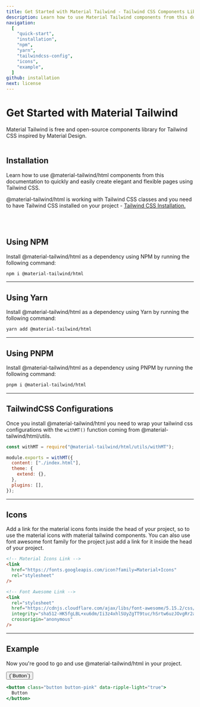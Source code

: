 ```yaml
---
title: Get Started with Material Tailwind - Tailwind CSS Components Library
description: Learn how to use Material Tailwind components from this documentation to quickly and easily create elegant and flexible pages using Tailwind CSS.
navigation:
  [
    "quick-start",
    "installation",
    "npm",
    "yarn",
    "tailwindcss-config",
    "icons",
    "example",
  ]
github: installation
next: license
---
```


# Get Started with Material Tailwind

<span id="quick-start" className="scroll-mt-48" />
Material Tailwind is free and open-source components library for Tailwind CSS inspired
by Material Design.

<br />
<br />

## Installation

<span id="installation" className="scroll-mt-48" />

Learn how to use @material-tailwind/html components from this documentation to quickly and easily create elegant and flexible pages using Tailwind CSS.

@material-tailwind/html is working with Tailwind CSS classes and you need to have Tailwind CSS installed on your project - <a href="https://tailwindcss.com/docs/installation/framework-guides?ref=material-tailwind" target="_blank" className="font-medium hover:text-pink-500 transition-colors">Tailwind CSS Installation.</a>

<br />
<br />

## Using NPM

Install @material-tailwind/html as a dependency using NPM by running the following command:

<span id="npm" className="scroll-mt-48" />

```bash
npm i @material-tailwind/html
```

---

## Using Yarn

Install @material-tailwind/html as a dependency using Yarn by running the following command:

<span id="yarn" className="scroll-mt-48" />

```bash
yarn add @material-tailwind/html
```

---

## Using PNPM

Install @material-tailwind/html as a dependency using PNPM by running the following command:

<span id="pnpm" className="scroll-mt-48" />

```bash
pnpm i @material-tailwind/html
```

---

## TailwindCSS Configurations

<span id="tailwindcss-config" className="scroll-mt-48" />

Once you install @material-tailwind/html you need to wrap your tailwind css configurations with the <Code html>withMT()</Code> function coming from @material-tailwind/html/utils.

```js {1, 3, 9}
const withMT = require("@material-tailwind/html/utils/withMT");

module.exports = withMT({
  content: ["./index.html"],
  theme: {
    extend: {},
  },
  plugins: [],
});
```

---

## Icons

<span id="icons" className="scroll-mt-48" />

Add a link for the material icons fonts inside the head of your project, so to use the material icons with material tailwind components. You can also use font awesome font family for the project just add a link for it inside the head of your project.

```html showLineNumbers
<!-- Material Icons Link -->
<link
  href="https://fonts.googleapis.com/icon?family=Material+Icons"
  rel="stylesheet"
/>

<!-- Font Awesome Link -->
<link
  rel="stylesheet"
  href="https://cdnjs.cloudflare.com/ajax/libs/font-awesome/5.15.2/css/all.min.css"
  integrity="sha512-HK5fgLBL+xu6dm/Ii3z4xhlSUyZgTT9tuc/hSrtw6uzJOvgRr2a9jyxxT1ely+B+xFAmJKVSTbpM/CuL7qxO8w=="
  crossorigin="anonymous"
/>
```

---

## Example

Now you're good to go and use @material-tailwind/html in your project.

<ComponentDemo id="example">
  <button className="button button-pink" data-ripple-light="true">
    {`Button`}
  </button>
</ComponentDemo>

```jsx showLineNumbers
<button class="button button-pink" data-ripple-light="true">
  Button
</button>
```
